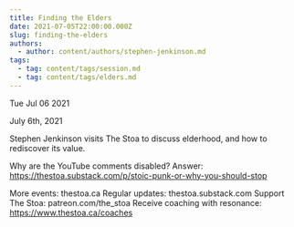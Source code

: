 ```yaml
---
title: Finding the Elders
date: 2021-07-05T22:00:00.000Z
slug: finding-the-elders
authors:
  - author: content/authors/stephen-jenkinson.md
tags:
  - tag: content/tags/session.md
  - tag: content/tags/elders.md
---
```






Tue Jul 06 2021

July 6th, 2021

Stephen Jenkinson visits The Stoa to discuss elderhood, and how to rediscover its value.

Why are the YouTube comments disabled? Answer: https://thestoa.substack.com/p/stoic-punk-or-why-you-should-stop

More events: thestoa.ca
Regular updates: thestoa.substack.com
Support The Stoa: patreon.com/the_stoa
Receive coaching with resonance: https://www.thestoa.ca/coaches


